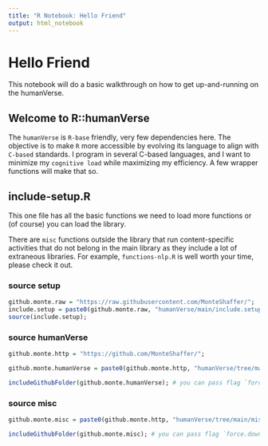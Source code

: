 ```yaml
---
title: "R Notebook: Hello Friend"
output: html_notebook
---
```


# Hello Friend
This notebook will do a basic walkthrough on how to get up-and-running on the humanVerse.

## Welcome to R::humanVerse
The `humanVerse` is `R-base` friendly, very few dependencies here.  The objective is to make `R` more accessible by evolving its language to align with `C-based` standards.  I program in several C-based languages, and I want to minimize my `cognitive load` while maximizing my efficiency.  A few wrapper functions will make that so.

## include-setup.R

This one file has all the basic functions we need to load more functions or (of course) you can load the library.  

There are `misc` functions outside the library that run content-specific activities that do not belong in the main library as they include a lot of extraneous libraries.  For example, `functions-nlp.R` is well worth your time, please check it out.

### source setup
```r
github.monte.raw = "https://raw.githubusercontent.com/MonteShaffer/";
include.setup = paste0(github.monte.raw, "humanVerse/main/include.setup.R");
source(include.setup);
```

### source humanVerse
```r
github.monte.http = "https://github.com/MonteShaffer/";

github.monte.humanVerse = paste0(github.monte.http, "humanVerse/tree/main/humanVerse/R/"); # we will parse this page to get a list of the .R functions to include 

includeGithubFolder(github.monte.humanVerse); # you can pass flag `force.download = TRUE` if you want to make certain it is not coming from cache
```

### source misc
```r
github.monte.misc = paste0(github.monte.http, "humanVerse/tree/main/misc/");  # we will parse this page to get a list of the .R functions to include 

includeGithubFolder(github.monte.misc); # you can pass flag `force.download = TRUE` if you want to make certain it is not coming from cache
```




